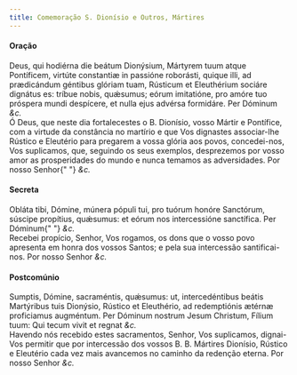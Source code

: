```yaml
---
title: Comemoração S. Dionísio e Outros, Mártires
---
```


<h4 class="text-center">Oração</h4>
<div class="grid grid-cols-2 gap-5">
  <div class="col-6 dropcaps text-justify">
    Deus, qui hodiérna die beátum Dionýsium, Mártyrem tuum atque Pontíficem,
    virtúte constantiæ in passióne roborásti, quique illi, ad prædicándum
    géntibus glóriam tuam, Rústicum et Eleuthérium sociáre dignátus es: tríbue
    nobis, quǽsumus; eórum imitatióne, pro amóre tuo próspera mundi despícere,
    et nulla ejus advérsa formidáre. Per Dóminum <em>&c.</em>
  </div>
  <div class="col-6 dropcaps text-justify">
    Ó Deus, que neste dia fortalecestes o B. Dionísio, vosso Mártir e Pontífice,
    com a virtude da constância no martírio e que Vos dignastes associar-lhe
    Rústico e Eleutério para pregarem a vossa glória aos povos, concedei-nos,
    Vos suplicamos, que, seguindo os seus exemplos, desprezemos por vosso amor
    as prosperidades do mundo e nunca temamos as adversidades. Por nosso Senhor{" "}
    <em>&c.</em>
  </div>
</div>

<h4 class="text-center">Secreta</h4>
<div class="grid grid-cols-2 gap-5">
  <div class="col-6 dropcaps text-justify">
    Obláta tibi, Dómine, múnera pópuli tui, pro tuórum honóre Sanctórum, súscipe
    propítius, quǽsumus: et eórum nos intercessióne sanctífica. Per Dóminum{" "}
    <em>&c.</em>
  </div>
  <div class="col-6 dropcaps text-justify">
    Recebei propício, Senhor, Vos rogamos, os dons que o vosso povo apresenta em
    honra dos vossos Santos; e pela sua intercessão santificai-nos. Por nosso
    Senhor <em>&c.</em>
  </div>
</div>

<h4 class="text-center">Postcomúnio</h4>
<div class="grid grid-cols-2 gap-5">
  <div class="col-6 dropcaps text-justify">
    Sumptis, Dómine, sacraméntis, quǽsumus: ut, intercedéntibus beátis
    Martýribus tuis Dionýsio, Rústico et Eleuthério, ad redemptiónis ætérnæ
    proficiamus augméntum. Per Dóminum nostrum Jesum Christum, Fílium tuum: Qui
    tecum vivit et regnat <em>&c.</em>
  </div>
  <div class="col-6 dropcaps text-justify">
    Havendo nós recebido estes sacramentos, Senhor, Vos suplicamos, dignai-Vos
    permitir que por intercessão dos vossos B. B. Mártires Dionísio, Rústico e
    Eleutério cada vez mais avancemos no caminho da redenção eterna. Por nosso
    Senhor <em>&c.</em>
  </div>
</div>

